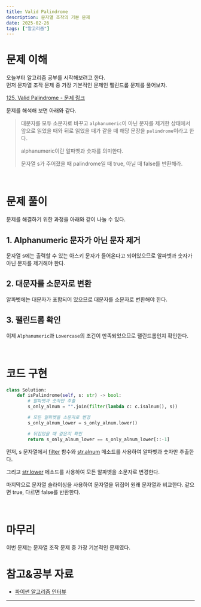 ```yaml
---
title: Valid Palindrome
description: 문자열 조작의 기본 문제
date: 2025-02-26
tags: ["알고리즘"]
---
```


# 문제 이해

오늘부터 알고리즘 공부를 시작해보려고 한다.  
먼저 문자열 조작 문제 중 가장 기본적인 문제인 팰린드롬 문제를 풀어보자.

[125. Valid Palindrome - 문제 링크](https://leetcode.com/problems/valid-palindrome/description/)

문제를 해석해 보면 아래와 같다.

> 대문자를 모두 소문자로 바꾸고 `alphanumeric`이 아닌 문자를 제거한 상태에서 앞으로 읽었을 때와 뒤로 읽었을 때가 같을 때 해당 문장을 `palindrome`이라고 한다.
>
> alphanumeric이란 알파벳과 숫자를 의미한다.
>
> 문자열 s가 주어졌을 때 palindrome일 때 true, 아닐 때 false를 반환해라.

<br />

# 문제 풀이

문제를 해결하기 위한 과정을 아래와 같이 나눌 수 있다.

## 1. Alphanumeric 문자가 아닌 문자 제거

문자열 s에는 출력할 수 있는 아스키 문자가 들어온다고 되어있으므로 알파벳과 숫자가 아닌 문자를 제거해야 한다.

## 2. 대문자를 소문자로 변환

알파벳에는 대문자가 포함되어 있으므로 대문자를 소문자로 변환해야 한다.

## 3. 팰린드롬 확인

이제 `Alphanumeric`과 `Lowercase`의 조건이 만족되었으므로 팰린드롬인지 확인한다.

<br />

# 코드 구현

```python showLineNumbers title="valid-palindrome.py"
class Solution:
    def isPalindrome(self, s: str) -> bool:
        # 알파벳과 숫자만 추출
        s_only_alnum = "".join(filter(lambda c: c.isalnum(), s))

        # 모든 알파벳을 소문자로 변경
        s_only_alnum_lower = s_only_alnum.lower()

        # 뒤집었을 때 같은지 확인
        return s_only_alnum_lower == s_only_alnum_lower[::-1]
```

먼저, s 문자열에서 [filter](https://docs.python.org/3/library/functions.html#filter) 함수와 [str.alnum](https://docs.python.org/3/library/stdtypes.html#str.isalnum) 메소드를 사용하여 알파벳과 숫자만 추출한다.

그리고 [str.lower](https://docs.python.org/3/library/stdtypes.html#str.lower) 메소드를 사용하여 모든 알파벳을 소문자로 변경한다.

마지막으로 문자열 슬라이싱을 사용하여 문자열을 뒤집어 원래 문자열과 비교한다. 같으면 true, 다르면 false를 반환한다.

<br />

# 마무리

이번 문제는 문자열 조작 문제 중 가장 기본적인 문제였다.

# 참고&공부 자료

- [파이썬 알고리즘 인터뷰](https://github.com/onlybooks/python-algorithm-interview)

---
